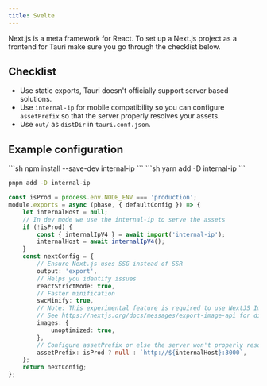 ```yaml
---
title: Svelte
---
```



Next.js is a meta framework for React. To set up a Next.js project as a frontend for Tauri make sure you go through the checklist below.

## Checklist

- Use static exports, Tauri doesn't officially support server based solutions.
- Use `internal-ip` for mobile compatibility so you can configure `assetPrefix` so that the server properly resolves your assets.
- Use `out/` as `distDir` in `tauri.conf.json`.

## Example configuration

<Tabs>
<TabItem label="npm">
```sh
npm install --save-dev internal-ip
```
</TabItem>
<TabItem label="yarn">
```sh
yarn add -D internal-ip
```
</TabItem>
<TabItem label="pnpm">

```sh
pnpm add -D internal-ip
```

</TabItem>
</Tabs>

```ts
const isProd = process.env.NODE_ENV === 'production';
module.exports = async (phase, { defaultConfig }) => {
	let internalHost = null;
	// In dev mode we use the internal-ip to serve the assets
	if (!isProd) {
		const { internalIpV4 } = await import('internal-ip');
		internalHost = await internalIpV4();
	}
	const nextConfig = {
		// Ensure Next.js uses SSG instead of SSR
		output: 'export',
		// Helps you identify issues
		reactStrictMode: true,
		// Faster minification
		swcMinify: true,
		// Note: This experimental feature is required to use NextJS Image in SSG mode.
		// See https://nextjs.org/docs/messages/export-image-api for different workarounds.
		images: {
			unoptimized: true,
		},
		// Configure assetPrefix or else the server won't properly resolve your assets.
		assetPrefix: isProd ? null : `http://${internalHost}:3000`,
	};
	return nextConfig;
};
```
